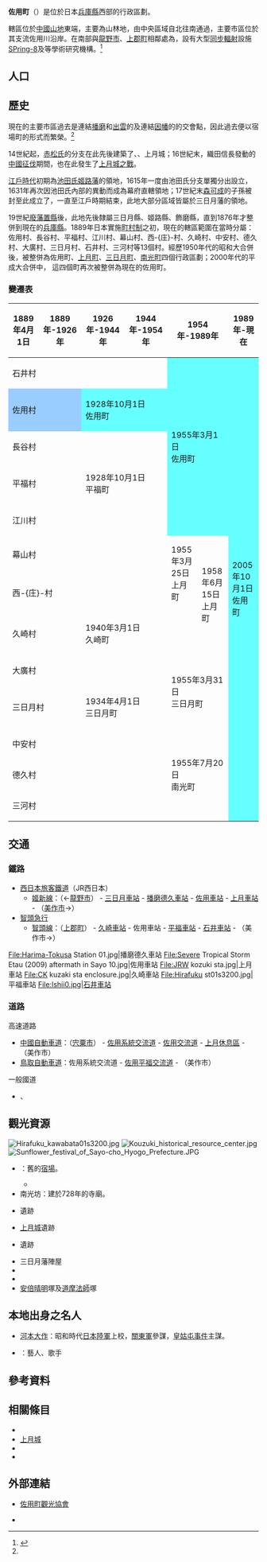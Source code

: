 {{日本町村
| 自治體名=佐用
| 町村=町
| 圖像=[[File:Hirafuku_kawabata02s2400.jpg|240px]]
| 圖像說明=[[佐用川|佐用川]]與[[平福宿|平福宿]]老街
| 町村章=[[File:Flag_of_Sayo_Hyogo.JPG|100px]]
| 日文原名=佐用町
| 平假名=さようちょう
| 羅馬字拼音=Sayō-chō
| 都道府縣=兵庫縣
| 支廳=
| 郡=佐用郡
| 編號=28501-3
| 面積=307.44
| 邊界未定=
| 人口=17,172
| 統計時間=2016年6月1日
| 自治體=[[宍粟市|宍粟市]]、[[龍野市|龍野市]]、[[上郡町|上郡町]]<br>'''[[岡山縣|岡山縣]]'''：[[備前市|備前市]]、[[美作市|美作市]]
| 樹=[[银杏|银杏]]
| 花=[[向日葵|向日葵]]
| 鳥=
| 其他象徵物=
| 其他象徵=
| 首長=庵逧典章
| 卸任日期=2017年11月13日
| 郵遞區號=679-5380
| 所在地=佐用郡佐用町佐用2611-1
| 電話號碼=790-82-2521
| 外部連結=http://www.town.sayo.lg.jp/
| 經度=
| 緯度=
| 地圖=[[File:Sayo_in_Hyogo_Prefecture_Ja.svg|250px]]
| 註記=
}}
'''佐用町'''（{{jpn|j=佐用町|hg=さようちょう|rm=Sayō chō|f=y}}）是位於日本[[兵庫縣|兵庫縣]]西部的行政區劃。

轄區位於[[中國山地|中國山地]]東端，主要為山林地，{{tsl|ja|千種川}}由中央區域自北往南通過，主要市區位於其支流佐用川沿岸。在南部與[[龍野市|龍野市]]、[[上郡町|上郡町]]相鄰處為{{tsl|ja|播磨科学公園都市|播磨科學公園都市}}，設有大型[[同步輻射|同步輻射]]設施[[SPring-8|SPring-8]]及{{tsl|ja|兵庫県立西はりま天文台|兵庫縣立西播磨天文台}}等學術研究機構。<ref name="Brief">{{Cite web| url=http://www.town.sayo.lg.jp/cms-sypher/www/info/detail.jsp?id=744| title=佐用町的介紹| date=2016-05-27| accessdate=2017-03-15| language=ja| publisher=佐用町公所| archive-date=2017-03-16| archive-url=https://web.archive.org/web/20170316024351/http://www.town.sayo.lg.jp/cms-sypher/www/info/detail.jsp?id=744| dead-url=no}}</ref>

== 人口 ==

{{日本人口統計|location=Sayo, Hyogo}}

== 歷史 ==
現在的主要市區過去是連結[[播磨國|播磨]]和[[出雲國|出雲]]的{{tsl|ja|出雲街道}}及連結[[因幡國|因幡]]的{{tsl|ja|因幡街道}}的交會點，因此過去便以宿場町的形式而繁榮。<ref name="Brief"/>

14世紀起，[[赤松氏|赤松氏]]的分支{{tsl|ja|別所氏}}在此先後建築了{{Tsl|ja|利神城}}、{{tsl|ja|白旗城}}、上月城；16世紀末，織田信長發動的[[中國征伐|中國征伐]]期間，也在此發生了[[上月城之戰|上月城之戰]]。

[[江戶時代|江戶時代]]初期為[[池田氏|池田氏]][[姬路藩|姬路藩]]的領地，1615年一度由池田氏分支單獨分出設立{{tsl|ja|平福藩}}，1631年再次因池田氏內部的異動而成為幕府直轄領地；17世紀末[[森可成|森可成]]的子孫被封至此成立了{{tsl|ja|三日月藩}}，一直至江戶時期結束，此地大部分區域皆屬於三日月藩的領地。

19世紀[[廢藩置縣|廢藩置縣]]後，此地先後隸屬三日月縣、姬路縣、飾磨縣，直到1876年才整併到現在的[[兵庫縣|兵庫縣]]。1889年日本實施[[町村制|町村制]]之初，現在的轄區範圍在當時分屬：佐用村、長谷村、平福村、江川村、幕山村、西-{庄}-村、久崎村、中安村、德久村、大廣村、三日月村、石井村、三河村等13個村。經歷1950年代的昭和大合併後，被整併為佐用町、[[上月町|上月町]]、[[三日月町_(兵庫縣)|三日月町]]、[[南光町|南光町]]四個行政區劃；2000年代的平成大合併中， 這四個町再次被整併為現在的佐用町。

=== 變遷表 ===
{| class="wikitable" style="font-size:x-small"
! 1889年4月1日
! 1889年-1926年
! 1926年-1944年
! 1944年-1954年
! colspan=2 | 1954年-1989年
! 1989年-現在
! 現在
|-
| colspan=4 | 石井村
| rowspan=5 colspan=2 style="background-color:#6ff;" | 1955年3月1日<br />佐用町
| rowspan=13 colspan=2 style="background-color:#6ff;" | 2005年10月1日<br />佐用町
|-
| colspan=2 style="background-color:#9cf;" | 佐用村
| colspan=2 style="background-color:#6ff;" | 1928年10月1日<br />佐用町
|-
| colspan=4 | 長谷村
|-
| colspan=2 | 平福村
| colspan=2 | 1928年10月1日<br />平福町
|-
| colspan=4 | 江川村
|-
| colspan=4 | 幕山村
| rowspan=2 | 1955年3月25日<br />上月町
| rowspan=3 | 1958年6月15日<br />上月町
|-
| colspan=4 | 西-{庄}-村
|-
| colspan=2 | 久崎村
| colspan=3 | 1940年3月1日<br />久崎町
|-
| colspan=4 | 大廣村
| rowspan=2 colspan=2 | 1955年3月31日<br />三日月町
|-
| colspan=2 | 三日月村
| colspan=2 | 1934年4月1日<br />三日月町
|-
| colspan=4 | 中安村
| rowspan=3 colspan=2 | 1955年7月20日<br />南光町
|-
| colspan=4 | 德久村
|-
| colspan=4 | 三河村
|}

==交通==
===鐵路===
* [[西日本旅客鐵道|西日本旅客鐵道]]（JR西日本）
** [[姬新線|姬新線]]：（←[[龍野市|龍野市]]） - [[三日月車站|三日月車站]] - [[播磨德久車站|播磨德久車站]] - [[佐用車站|佐用車站]] - [[上月車站|上月車站]] - （[[美作市|美作市]]→）
* [[智頭急行|智頭急行]]
** [[智頭線|智頭線]]：（[[上郡町|上郡町]]） - [[久崎車站|久崎車站]] - 佐用車站 - [[平福車站|平福車站]] - [[石井車站_(兵庫縣)|石井車站]] - （美作市→）

<gallery widths=200px heights=200px>
File:Harima-Tokusa Station 01.jpg|播磨德久車站
File:Severe Tropical Storm Etau (2009) aftermath in Sayo 10.jpg|佐用車站
File:JRW kozuki sta.jpg|上月車站
File:CK kuzaki sta enclosure.jpg|久崎車站
File:Hirafuku st01s3200.jpg|平福車站
File:Ishii0.jpg|石井車站
</gallery>

=== 道路 ===
; 高速道路
* [[中國自動車道|中國自動車道]]：（[[宍粟市|宍粟市]]） - [[佐用JCT|佐用系統交流道]] - [[佐用IC|佐用交流道]] - [[上月停車區|上月休息區]] - （美作市）
* [[鳥取自動車道|鳥取自動車道]]：佐用系統交流道 - [[佐用平福IC|佐用平福交流道]] - （美作市）

; 一般國道
* {{tsl|ja|国道179号|國道179號}}、{{tsl|ja|国道373号|國道373號}}

== 觀光資源 ==
[[File:Hirafuku_kawabata01s3200.jpg|thumb]]
[[File:Kouzuki_historical_resource_center.jpg|thumb]]
[[File:Sunflower_festival_of_Sayo-cho_Hyogo_Prefecture.JPG|thumb]]

* {{tsl|ja|平福|平福 (兵庫縣)|平福}}：舊{{tsl|ja|因幡街道}}的[[宿場|宿場]]。
** {{tsl|ja|旧田住家住宅|舊田住家住宅}}
* 南光坊{{Tsl|ja|瑠璃寺 (佐用町)|瑠璃寺 (佐用町)|瑠璃寺}}：建於728年的寺廟。
* {{Tsl|ja|佐用城}}遺跡
* [[上月城|上月城]]遺跡
* {{Tsl|ja|利神城}}遺跡
* 三日月藩陣屋
* {{tsl|ja|兵庫県立西はりま天文台公園|兵庫縣立西播磨天文台公園}}
* {{tsl|ja|南光ヒマワリ畑|南光巷日葵田}}
* [[安倍晴明|安倍晴明]]塚及[[道摩法師|道摩法師]]塚

==本地出身之名人==
* [[河本大作|河本大作]]：昭和時代[[日本陸軍|日本陸軍]]上校，[[關東軍|關東軍]]參謀，[[皇姑屯事件|皇姑屯事件]]主謀。
* {{Tsl|ja|谷本賢一郎}}：藝人、歌手

== 參考資料 ==
{{Reflist}}

== 相關條目 ==
{{Commonscat|Sayo, Hyogo}}
* {{Tsl|ja|佐用城}}
* [[上月城|上月城]]
* {{tsl|ja|平福藩}}
* {{Tsl|ja|三日月藩}}

== 外部連結 ==
* {{Ja}} [http://sayo-kanko.com/ 佐用町觀光協會]{{Wayback|url=http://sayo-kanko.com/ |date=20170315090830 }}
* {{Ja}} {{Facebook|グッと佐用町-270279769767579|感動佐用町!}}

{{兵庫縣}}
{{Authority control}}